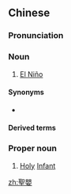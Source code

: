 {{also|圣婴}}
==Chinese==
{{zh-forms|s=圣婴}}
{{wikipedia|lang=zh}}

===Pronunciation===
{{zh-pron
|m=shèngyīng
|c=sing3 jing1
|mn=sèng-eⁿ/sèng-iⁿ
|h=pfs=sṳn-yîn
|cat=n,pn
}}

===Noun===
{{zh-noun}}

# {{lb|zh|chiefly|_|Taiwan}} [[El Niño]]

====Synonyms====
* {{zh-l|厄爾尼諾}}

====Derived terms====
{{zh-der|聖嬰現象}}

===Proper noun===
{{zh-proper}}

# {{lb|zh|Christianity}} [[holy|Holy]] [[infant|Infant]]

[[zh:聖嬰]]